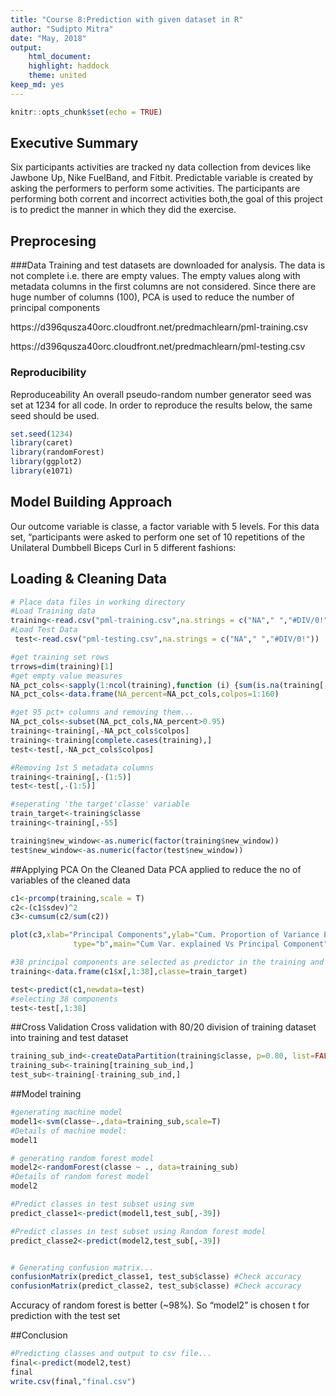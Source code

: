 ---
title: "Course 8:Prediction with given dataset in R"
author: "Sudipto Mitra"
date: "May, 2018"
output:
    html_document:
    highlight: haddock
    theme: united
keep_md: yes
---

```{r setup, include=FALSE}
knitr::opts_chunk$set(echo = TRUE)
```

## Executive Summary

Six participants activities are tracked ny data collection from devices like Jawbone Up, Nike FuelBand, and Fitbit. Predictable variable is created by asking the performers to perform some activities. 
The participants are performing both corrent and incorrect activities both,the goal of this project is to predict the manner in which they did the exercise.

## Preprocesing 

###Data
Training and test datasets are downloaded for analysis. The data is not complete i.e. there are empty values. The empty values along with metadata columns in the first columns are not considered. Since there are huge number of columns (100), PCA is used to reduce the number of principal components 


https://d396qusza40orc.cloudfront.net/predmachlearn/pml-training.csv


https://d396qusza40orc.cloudfront.net/predmachlearn/pml-testing.csv

### Reproducibility
Reproduceability
An overall pseudo-random number generator seed was set at 1234 for all code. In order to reproduce the results below, the same seed should be used.
```{r seed}
set.seed(1234)
library(caret)
library(randomForest)
library(ggplot2)
library(e1071)
```

## Model Building Approach
Our outcome variable is classe, a factor variable with 5 levels. For this data set, "participants were asked to perform one set of 10 repetitions of the Unilateral Dumbbell Biceps Curl in 5 different fashions:


## Loading & Cleaning Data 
```{r Analysis}
# Place data files in working directory
#Load Training data
training<-read.csv("pml-training.csv",na.strings = c("NA"," ","#DIV/0!"))
#Load Test Data
 test<-read.csv("pml-testing.csv",na.strings = c("NA"," ","#DIV/0!"))

#get training set rows
trrows=dim(training)[1]
#get empty value measures
NA_pct_cols<-sapply(1:ncol(training),function (i) {sum(is.na(training[,i]))/trrows})
NA_pct_cols<-data.frame(NA_percent=NA_pct_cols,colpos=1:160)

#get 95 pct+ columns and removing them...
NA_pct_cols<-subset(NA_pct_cols,NA_percent>0.95)
training<-training[,-NA_pct_cols$colpos]
training<-training[complete.cases(training),]
test<-test[,-NA_pct_cols$colpos]

#Removing 1st 5 metadata columns
training<-training[,-(1:5)]
test<-test[,-(1:5)]

#seperating 'the target'classe' variable
train_target<-training$classe
training<-training[,-55]

training$new_window<-as.numeric(factor(training$new_window))
test$new_window<-as.numeric(factor(test$new_window))

```

##Applying PCA On the Cleaned Data
PCA applied to reduce the no of variables of the cleaned data

```{r PCA}
c1<-prcomp(training,scale = T)
c2<-(c1$sdev)^2
c3<-cumsum(c2/sum(c2))

plot(c3,xlab="Principal Components",ylab="Cum. Proportion of Variance Explained",
              type="b",main="Cum Var. explained Vs Principal Component")

#38 principal components are selected as predictor in the training and test data
training<-data.frame(c1$x[,1:38],classe=train_target)

test<-predict(c1,newdata=test)
#selecting 38 components
test<-test[,1:38]
```
##Cross Validation
Cross validation with 80/20 division of training dataset into training and test dataset
```{r Crossvalidation}
training_sub_ind<-createDataPartition(training$classe, p=0.80, list=FALSE)
training_sub<-training[training_sub_ind,]
test_sub<-training[-training_sub_ind,]
```
##Model training
```{r modeltrain,echo=T, results='hide'}
#generating machine model
model1<-svm(classe~.,data=training_sub,scale=T)
#Details of machine model:
model1

# generating random forest model
model2<-randomForest(classe ~ ., data=training_sub)
#Details of random forest model
model2

#Predict classes in test subset using svm
predict_classe1<-predict(model1,test_sub[,-39])

#Predict classes in test subset using Random forest model
predict_classe2<-predict(model2,test_sub[,-39])


# Generating confusion matrix...
confusionMatrix(predict_classe1, test_sub$classe) #Check accuracy
confusionMatrix(predict_classe2, test_sub$classe) #Check accuracy
```

Accuracy of random forest is better (~98%). So "model2" is chosen t for prediction with the test set

##Conclusion
```{r prediction}
#Predicting classes and output to csv file...
final<-predict(model2,test)
final
write.csv(final,"final.csv")
```